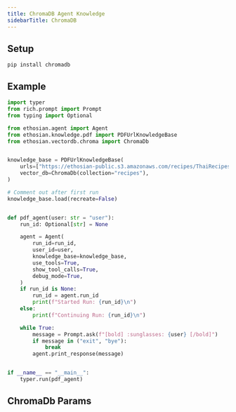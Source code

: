 ```yaml
---
title: ChromaDB Agent Knowledge
sidebarTitle: ChromaDB
---
```


## Setup

```shell
pip install chromadb
```

## Example

```python agent_with_knowledge.py
import typer
from rich.prompt import Prompt
from typing import Optional

from ethosian.agent import Agent
from ethosian.knowledge.pdf import PDFUrlKnowledgeBase
from ethosian.vectordb.chroma import ChromaDb


knowledge_base = PDFUrlKnowledgeBase(
    urls=["https://ethosian-public.s3.amazonaws.com/recipes/ThaiRecipes.pdf"],
    vector_db=ChromaDb(collection="recipes"),
)

# Comment out after first run
knowledge_base.load(recreate=False)


def pdf_agent(user: str = "user"):
    run_id: Optional[str] = None

    agent = Agent(
        run_id=run_id,
        user_id=user,
        knowledge_base=knowledge_base,
        use_tools=True,
        show_tool_calls=True,
        debug_mode=True,
    )
    if run_id is None:
        run_id = agent.run_id
        print(f"Started Run: {run_id}\n")
    else:
        print(f"Continuing Run: {run_id}\n")

    while True:
        message = Prompt.ask(f"[bold] :sunglasses: {user} [/bold]")
        if message in ("exit", "bye"):
            break
        agent.print_response(message)


if __name__ == "__main__":
    typer.run(pdf_agent)

```

## ChromaDb Params

<Snippet file="vectordb_chromadb_params.mdx" />
